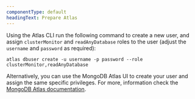 ```yaml
---
componentType: default
headingText: Prepare Atlas 
---
```



Using the Atlas CLI run the following command to create a new user, and assign `clusterMonitor` and `readAnyDatabase` roles to the user (adjust the `username` and `password` as required):

```shell
atlas dbuser create -u username -p password --role clusterMonitor,readAnyDatabase
```

Alternatively, you can use the MongoDB Atlas UI to create your user and assign the same specific privileges. For more, information check the [MongoDB Atlas documentation](https://www.mongodb.com/docs/atlas/security-add-mongodb-users/#add-database-users).
